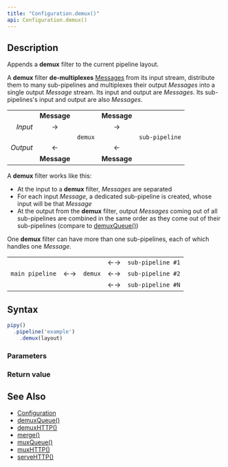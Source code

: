 ```yaml
---
title: "Configuration.demux()"
api: Configuration.demux()
---
```


## Description

Appends a **demux** filter to the current pipeline layout.

A **demux** filter **de-multiplexes** [Messages](/reference/api/Message) from its input stream, distribute them to many sub-pipelines and multiplexes their output _Messages_ into a single output _Message_ stream. Its input and output are _Messages_. Its sub-pipelines's input and output are also _Messages_.

|          |             |         |             |                |
|---------:|:-----------:|:-------:|:-----------:|:--------------:|
|          | **Message** |         | **Message** |                |
| _Input_  | →           |         | →           |                |
|          |             | `demux` |             | `sub-pipeline` |
| _Output_ | ←           |         | ←           |                |
|          | **Message** |         | **Message** |                |

A **demux** filter works like this:

- At the input to a **demux** filter, _Messages_ are separated
- For each input _Message_, a dedicated sub-pipeline is created, whose input will be that _Message_
- At the output from the **demux** filter, output _Messages_ coming out of all sub-pipelines are combined in the same order as they come out of their sub-pipelines (compare to [demuxQueue()](/reference/api/Configuration/demuxQueue))

One **demux** filter can have more than one sub-pipelines, each of which handles one _Message_.

|                 |    |         |    |                   |
|----------------:|:--:|:-------:|:--:|:------------------|
|                 |    |         | ←→ | `sub-pipeline #1` |
| `main pipeline` | ←→ | `demux` | ←→ | `sub-pipeline #2` |
|                 |    |         | ←→ | `sub-pipeline #N` |

## Syntax

``` js
pipy()
  .pipeline('example')
    .demux(layout)
```

### Parameters

<Parameters/>

### Return value

<ReturnValue/>

## See Also

* [Configuration](/reference/api/Configuration)
* [demuxQueue()](/reference/api/Configuration/demuxQueue)
* [demuxHTTP()](/reference/api/Configuration/demuxHTTP)
* [merge()](/reference/api/Configuration/merge)
* [muxQueue()](/reference/api/Configuration/muxQueue)
* [muxHTTP()](/reference/api/Configuration/muxHTTP)
* [serveHTTP()](/reference/api/Configuration/serveHTTP)
